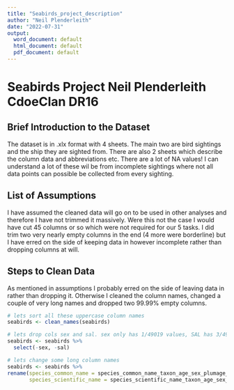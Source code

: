 ```yaml
---
title: "Seabirds_project_description"
author: "Neil Plenderleith"
date: "2022-07-31"
output:
  word_document: default
  html_document: default
  pdf_document: default
---
```


# Seabirds Project Neil Plenderleith CdoeClan DR16

## Brief Introduction to the Dataset

The dataset is in .xlx format with 4 sheets. The main two are bird sightings and the ship they are sighted from. There are also 2 sheets which describe the column data and abbreviations etc. There are a lot of NA values! I can understand a lot of these wil be from incomplete sightings where not all data points can possible be collected from every sighting.

## List of Assumptions

I have assumed the cleaned data will go on to be used in other analyses and therefore I have not trimmed it massively. Were this not the case I would have cut 45 columns or so which were not required for our 5 tasks. I did trim two very nearly empty columns in the end (4 more were borderline) but I have erred on the side of keeping data in however incomplete rather than dropping columns at will.

## Steps to Clean Data

As mentioned in assumptions I probably erred on the side of leaving data in rather than dropping it. Otherwise I cleaned the column names, changed a couple of very long names and dropped two 99.99% empty columns.

```r
# lets sort all these uppercase column names
seabirds <- clean_names(seabirds)

# lets drop cols sex and sal. sex only has 1/49019 values, SAL has 3/49017
seabirds <- seabirds %>% 
  select(-sex, -sal)

# lets change some long column names
seabirds <- seabirds %>% 
rename(species_common_name = species_common_name_taxon_age_sex_plumage_phase,
       species_scientific_name = species_scientific_name_taxon_age_sex_plumage_phase)
```

